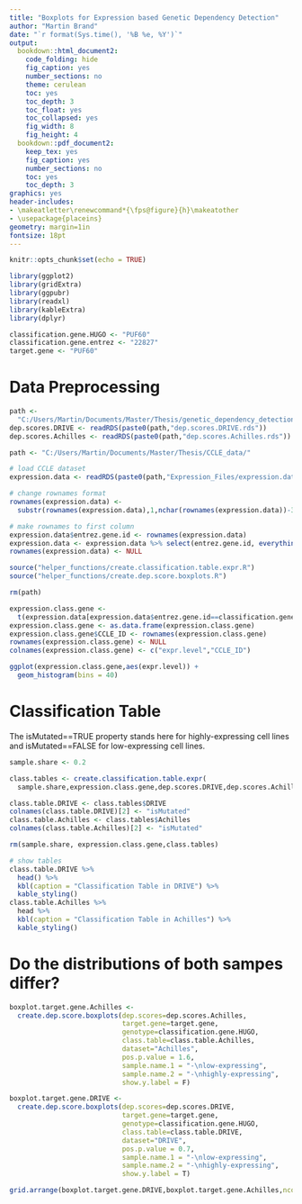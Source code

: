```yaml
---
title: "Boxplots for Expression based Genetic Dependency Detection"
author: "Martin Brand"
date: "`r format(Sys.time(), '%B %e, %Y')`"
output:
  bookdown::html_document2:
    code_folding: hide
    fig_caption: yes
    number_sections: no
    theme: cerulean
    toc: yes
    toc_depth: 3
    toc_float: yes
    toc_collapsed: yes
    fig_width: 8 
    fig_height: 4 
  bookdown::pdf_document2:
    keep_tex: yes
    fig_caption: yes
    number_sections: no
    toc: yes
    toc_depth: 3
graphics: yes
header-includes:
- \makeatletter\renewcommand*{\fps@figure}{h}\makeatother
- \usepackage{placeins}
geometry: margin=1in
fontsize: 18pt
---
```


```r
knitr::opts_chunk$set(echo = TRUE)
```

```r
library(ggplot2)
library(gridExtra)
library(ggpubr)
library(readxl)
library(kableExtra)
library(dplyr)
```

```r
classification.gene.HUGO <- "PUF60"
classification.gene.entrez <- "22827"
target.gene <- "PUF60"
```

# Data Preprocessing
```r
path <-
  "C:/Users/Martin/Documents/Master/Thesis/genetic_dependency_detection/data/"
dep.scores.DRIVE <- readRDS(paste0(path,"dep.scores.DRIVE.rds"))
dep.scores.Achilles <- readRDS(paste0(path,"dep.scores.Achilles.rds"))

path <- "C:/Users/Martin/Documents/Master/Thesis/CCLE_data/"

# load CCLE dataset
expression.data <- readRDS(paste0(path,"Expression_Files/expression.data.rds"))

# change rownames format
rownames(expression.data) <- 
  substr(rownames(expression.data),1,nchar(rownames(expression.data))-3)

# make rownames to first column
expression.data$entrez.gene.id <- rownames(expression.data)
expression.data <- expression.data %>% select(entrez.gene.id, everything())
rownames(expression.data) <- NULL

source("helper_functions/create.classification.table.expr.R")
source("helper_functions/create.dep.score.boxplots.R")

rm(path)
```

```r
expression.class.gene <- 
  t(expression.data[expression.data$entrez.gene.id==classification.gene.entrez,-1])
expression.class.gene <- as.data.frame(expression.class.gene)
expression.class.gene$CCLE_ID <- rownames(expression.class.gene)
rownames(expression.class.gene) <- NULL
colnames(expression.class.gene) <- c("expr.level","CCLE_ID")

ggplot(expression.class.gene,aes(expr.level)) +
  geom_histogram(bins = 40)
```

# Classification Table
The isMutated==TRUE property stands here for highly-expressing cell lines and isMutated==FALSE for low-expressing cell lines.
```r
sample.share <- 0.2

class.tables <- create.classification.table.expr(
  sample.share,expression.class.gene,dep.scores.DRIVE,dep.scores.Achilles)

class.table.DRIVE <- class.tables$DRIVE
colnames(class.table.DRIVE)[2] <- "isMutated"
class.table.Achilles <- class.tables$Achilles
colnames(class.table.Achilles)[2] <- "isMutated"

rm(sample.share, expression.class.gene,class.tables)

# show tables
class.table.DRIVE %>%
  head() %>%
  kbl(caption = "Classification Table in DRIVE") %>%
  kable_styling()
class.table.Achilles %>%
  head %>%
  kbl(caption = "Classification Table in Achilles") %>%
  kable_styling()
```


# Do the distributions of both sampes differ?
```r
boxplot.target.gene.Achilles <- 
  create.dep.score.boxplots(dep.scores=dep.scores.Achilles,
                            target.gene=target.gene,
                            genotype=classification.gene.HUGO,
                            class.table=class.table.Achilles,
                            dataset="Achilles",
                            pos.p.value = 1.6,
                            sample.name.1 = "-\nlow-expressing",
                            sample.name.2 = "-\nhighly-expressing",
                            show.y.label = F)

boxplot.target.gene.DRIVE <- 
  create.dep.score.boxplots(dep.scores=dep.scores.DRIVE,
                            target.gene=target.gene,
                            genotype=classification.gene.HUGO,
                            class.table=class.table.DRIVE,
                            dataset="DRIVE",
                            pos.p.value = 0.7,
                            sample.name.1 = "-\nlow-expressing",
                            sample.name.2 = "-\nhighly-expressing",
                            show.y.label = T)

grid.arrange(boxplot.target.gene.DRIVE,boxplot.target.gene.Achilles,ncol=2)
```